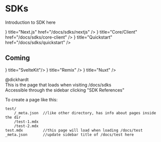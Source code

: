 
# SDKs

Introduction to SDK here

<Cards>
  <Card icon={<NextIcon/>} title="Next.js" href="/docs/sdks/nextjs" />
  <Card icon={<CoreIcon/>} title="Core/Client" href="/docs/sdks/core-client" />
  <Card icon={<QuickstartIcon/>} title="Quickstart" href="/docs/sdks/quickstart" />
</Cards>

## Coming
<Cards>
  <Card icon={<ErrorIcon/>} title="SvelteKit"/>
  <Card icon={<ErrorIcon/>} title="Remix" />
  <Card icon={<ErrorIcon/>} title="Nuxt" />
</Cards>

@dickhardt  
This is the page that loads when visiting /docs/sdks  
Accessible through the sidebar clicking "SDK References"

To create a page like this:
```
test/
    /_meta.json  //like other directory, has info about pages inside the dir
    /test-1.mdx
    /test-2.mdx
test.mdx         //this page will load when loading /docs/test 
_meta.json       //update sidebar title of /docs/test here
```